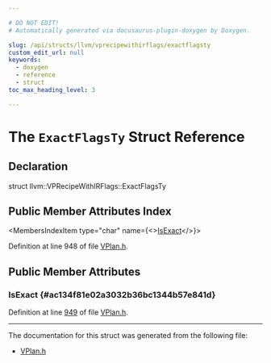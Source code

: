 ```yaml
---

# DO NOT EDIT!
# Automatically generated via docusaurus-plugin-doxygen by Doxygen.

slug: /api/structs/llvm/vprecipewithirflags/exactflagsty
custom_edit_url: null
keywords:
  - doxygen
  - reference
  - struct
toc_max_heading_level: 3

---
```





# The `ExactFlagsTy` Struct Reference

<DoxygenPage pluginConfig={pluginConfig}>



## Declaration

<CodeBlock>struct llvm::VPRecipeWithIRFlags::ExactFlagsTy</CodeBlock>

## Public Member Attributes Index

<MembersIndex>

<MembersIndexItem
  type="char"
  name={<><a href="#ac134f81e02a3032b36bc1344b57e841d">IsExact</a></>}>
</MembersIndexItem>

</MembersIndex>


Definition at line 948 of file <a href="/docs/api/files/lib/lib/transforms/lib/transforms/vectorize/vplan-h">VPlan.h</a>.

<SectionDefinition>

## Public Member Attributes

### IsExact {#ac134f81e02a3032b36bc1344b57e841d}

<MemberDefinition
  prototype="char llvm::VPRecipeWithIRFlags::ExactFlagsTy::IsExact">

Definition at line <a href="/docs/api/files/lib/lib/transforms/lib/transforms/vectorize/vplan-h/#l00949">949</a> of file <a href="/docs/api/files/lib/lib/transforms/lib/transforms/vectorize/vplan-h">VPlan.h</a>.
</MemberDefinition>

</SectionDefinition>

<hr/>

The documentation for this struct was generated from the following file:

<ul>
<li><a href="/docs/api/files/lib/lib/transforms/lib/transforms/vectorize/vplan-h">VPlan.h</a></li>
</ul>

</DoxygenPage>
